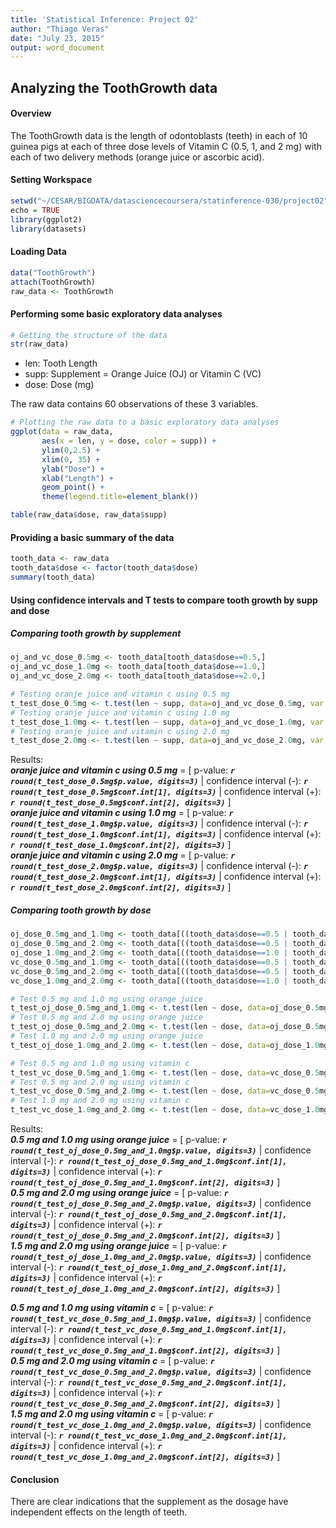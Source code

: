 ```yaml
---
title: 'Statistical Inference: Project 02'
author: "Thiago Veras"
date: "July 23, 2015"
output: word_document
---
```


## Analyzing the ToothGrowth data

#### Overview

The ToothGrowth data is the length of odontoblasts (teeth) in each of 10 guinea pigs at each of three dose levels of Vitamin C (0.5, 1, and 2 mg) with each of two delivery methods (orange juice or ascorbic acid).

#### Setting Workspace
```r
setwd("~/CESAR/BIGDATA/datasciencecoursera/statinference-030/project02")
echo = TRUE
library(ggplot2)
library(datasets)
```

#### Loading Data
```r
data("ToothGrowth")
attach(ToothGrowth)
raw_data <- ToothGrowth
```

#### Performing some basic exploratory data analyses
```r
# Getting the structure of the data
str(raw_data)
```
- len: Tooth Length
- supp: Supplement = Orange Juice (OJ) or Vitamin C (VC) 
- dose: Dose (mg)

The raw data contains 60 observations of these 3 variables.

```r
# Plotting the raw data to a basic exploratory data analyses
ggplot(data = raw_data, 
       aes(x = len, y = dose, color = supp)) +
       ylim(0,2.5) +
       xlim(0, 35) +
       ylab("Dose") +
       xlab("Length") +
       geom_point() +
       theme(legend.title=element_blank())
```

```r
table(raw_data$dose, raw_data$supp)
```

#### Providing a basic summary of the data
```r
tooth_data <- raw_data
tooth_data$dose <- factor(tooth_data$dose)
summary(tooth_data)
```

#### Using confidence intervals and T tests to compare tooth growth by supp and dose 

##### Comparing tooth growth by supplement
```r
oj_and_vc_dose_0.5mg <- tooth_data[tooth_data$dose==0.5,]
oj_and_vc_dose_1.0mg <- tooth_data[tooth_data$dose==1.0,]
oj_and_vc_dose_2.0mg <- tooth_data[tooth_data$dose==2.0,]

# Testing oranje juice and vitamin c using 0.5 mg
t_test_dose_0.5mg <- t.test(len ~ supp, data=oj_and_vc_dose_0.5mg, var.equal=FALSE)
# Testing oranje juice and vitamin c using 1.0 mg
t_test_dose_1.0mg <- t.test(len ~ supp, data=oj_and_vc_dose_1.0mg, var.equal=FALSE)
# Testing oranje juice and vitamin c using 2.0 mg
t_test_dose_2.0mg <- t.test(len ~ supp, data=oj_and_vc_dose_2.0mg, var.equal=FALSE)
```
Results:  
***oranje juice and vitamin c using 0.5 mg*** = [ p-value: ***`r round(t_test_dose_0.5mg$p.value, digits=3)`*** | confidence interval (-): ***`r round(t_test_dose_0.5mg$conf.int[1], digits=3)`*** | confidence interval (+): ***`r round(t_test_dose_0.5mg$conf.int[2], digits=3)`*** ]  
***oranje juice and vitamin c using 1.0 mg*** = [ p-value: ***`r round(t_test_dose_1.0mg$p.value, digits=3)`*** | confidence interval (-): ***`r round(t_test_dose_1.0mg$conf.int[1], digits=3)`*** | confidence interval (+): ***`r round(t_test_dose_1.0mg$conf.int[2], digits=3)`*** ]  
***oranje juice and vitamin c using 2.0 mg*** = [ p-value: ***`r round(t_test_dose_2.0mg$p.value, digits=3)`*** | confidence interval (-): ***`r round(t_test_dose_2.0mg$conf.int[1], digits=3)`*** | confidence interval (+): ***`r round(t_test_dose_2.0mg$conf.int[2], digits=3)`*** ]  

##### Comparing tooth growth by dose
```r
oj_dose_0.5mg_and_1.0mg <- tooth_data[((tooth_data$dose==0.5 | tooth_data$dose==1.0) & (tooth_data$supp=="OJ")),]
oj_dose_0.5mg_and_2.0mg <- tooth_data[((tooth_data$dose==0.5 | tooth_data$dose==2.0) & (tooth_data$supp=="OJ")),]
oj_dose_1.0mg_and_2.0mg <- tooth_data[((tooth_data$dose==1.0 | tooth_data$dose==2.0) & (tooth_data$supp=="OJ")),]
vc_dose_0.5mg_and_1.0mg <- tooth_data[((tooth_data$dose==0.5 | tooth_data$dose==1.0) & (tooth_data$supp=="VC")),]
vc_dose_0.5mg_and_2.0mg <- tooth_data[((tooth_data$dose==0.5 | tooth_data$dose==2.0) & (tooth_data$supp=="VC")),]
vc_dose_1.0mg_and_2.0mg <- tooth_data[((tooth_data$dose==1.0 | tooth_data$dose==2.0) & (tooth_data$supp=="VC")),]

# Test 0.5 mg and 1.0 mg using orange juice
t_test_oj_dose_0.5mg_and_1.0mg <- t.test(len ~ dose, data=oj_dose_0.5mg_and_1.0mg, var.equal=FALSE)
# Test 0.5 mg and 2.0 mg using orange juice
t_test_oj_dose_0.5mg_and_2.0mg <- t.test(len ~ dose, data=oj_dose_0.5mg_and_2.0mg, var.equal=FALSE)
# Test 1.0 mg and 2.0 mg using orange juice
t_test_oj_dose_1.0mg_and_2.0mg <- t.test(len ~ dose, data=oj_dose_1.0mg_and_2.0mg, var.equal=FALSE)

# Test 0.5 mg and 1.0 mg using vitamin c
t_test_vc_dose_0.5mg_and_1.0mg <- t.test(len ~ dose, data=vc_dose_0.5mg_and_1.0mg, var.equal=FALSE)
# Test 0.5 mg and 2.0 mg using vitamin c
t_test_vc_dose_0.5mg_and_2.0mg <- t.test(len ~ dose, data=vc_dose_0.5mg_and_2.0mg, var.equal=FALSE)
# Test 1.0 mg and 2.0 mg using vitamin c
t_test_vc_dose_1.0mg_and_2.0mg <- t.test(len ~ dose, data=vc_dose_1.0mg_and_2.0mg, var.equal=FALSE)
```
Results:  
***0.5 mg and 1.0 mg using orange juice*** = [ p-value: ***`r round(t_test_oj_dose_0.5mg_and_1.0mg$p.value, digits=3)`*** | confidence interval (-): ***`r round(t_test_oj_dose_0.5mg_and_1.0mg$conf.int[1], digits=3)`*** | confidence interval (+): ***`r round(t_test_oj_dose_0.5mg_and_1.0mg$conf.int[2], digits=3)`*** ]   
***0.5 mg and 2.0 mg using orange juice*** = [ p-value: ***`r round(t_test_oj_dose_0.5mg_and_2.0mg$p.value, digits=3)`*** | confidence interval (-): ***`r round(t_test_oj_dose_0.5mg_and_2.0mg$conf.int[1], digits=3)`*** | confidence interval (+): ***`r round(t_test_oj_dose_0.5mg_and_2.0mg$conf.int[2], digits=3)`*** ]  
***1.5 mg and 2.0 mg using orange juice*** = [ p-value: ***`r round(t_test_oj_dose_1.0mg_and_2.0mg$p.value, digits=3)`*** | confidence interval (-): ***`r round(t_test_oj_dose_1.0mg_and_2.0mg$conf.int[1], digits=3)`*** | confidence interval (+): ***`r round(t_test_oj_dose_1.0mg_and_2.0mg$conf.int[2], digits=3)`*** ]  
  
***0.5 mg and 1.0 mg using vitamin c*** = [ p-value: ***`r round(t_test_vc_dose_0.5mg_and_1.0mg$p.value, digits=3)`*** | confidence interval (-): ***`r round(t_test_vc_dose_0.5mg_and_1.0mg$conf.int[1], digits=3)`*** | confidence interval (+): ***`r round(t_test_vc_dose_0.5mg_and_1.0mg$conf.int[2], digits=3)`*** ]   
***0.5 mg and 2.0 mg using vitamin c*** = [ p-value: ***`r round(t_test_vc_dose_0.5mg_and_2.0mg$p.value, digits=3)`*** | confidence interval (-): ***`r round(t_test_vc_dose_0.5mg_and_2.0mg$conf.int[1], digits=3)`*** | confidence interval (+): ***`r round(t_test_vc_dose_0.5mg_and_2.0mg$conf.int[2], digits=3)`*** ]  
***1.5 mg and 2.0 mg using vitamin c*** = [ p-value: ***`r round(t_test_vc_dose_1.0mg_and_2.0mg$p.value, digits=3)`*** | confidence interval (-): ***`r round(t_test_vc_dose_1.0mg_and_2.0mg$conf.int[1], digits=3)`*** | confidence interval (+): ***`r round(t_test_vc_dose_1.0mg_and_2.0mg$conf.int[2], digits=3)`*** ] 

#### Conclusion 

There are clear indications that the supplement as the dosage have independent effects on the length of teeth.
